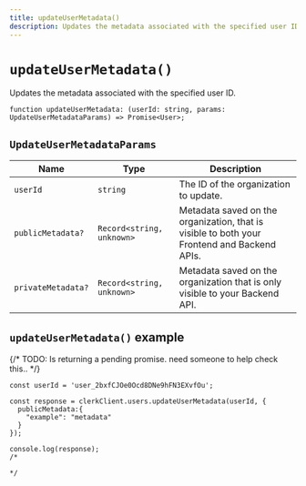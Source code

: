 ```yaml
---
title: updateUserMetadata()
description: Updates the metadata associated with the specified user ID.
---
```


# `updateUserMetadata()`

Updates the metadata associated with the specified user ID.

```tsx
function updateUserMetadata: (userId: string, params: UpdateUserMetadataParams) => Promise<User>;
```

## `UpdateUserMetadataParams`

| Name | Type	| Description |
| --- | --- | --- |
| `userId` | `string` | The ID of the organization to update. |
| `publicMetadata?` | `Record<string, unknown>` | Metadata saved on the organization, that is visible to both your Frontend and Backend APIs. |
| `privateMetadata?` | `Record<string, unknown>` | Metadata saved on the organization that is only visible to your Backend API. |

## `updateUserMetadata()` example

{/* TODO: Is returning a pending promise. need someone to help check this.. */}

```tsx
const userId = 'user_2bxfCJOe0Ocd8DNe9hFN3EXvfOu';

const response = clerkClient.users.updateUserMetadata(userId, {
  publicMetadata:{
    "example": "metadata"
  }
});

console.log(response);
/*

*/
```